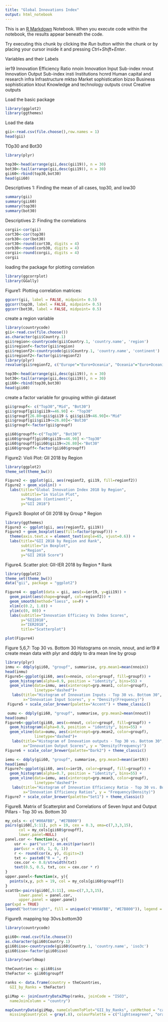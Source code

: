---
title: "Global Innovations Index"
output: html_notebook
---

This is an [R Markdown](http://rmarkdown.rstudio.com) Notebook. When you execute code within the notebook, the results appear beneath the code. 

Try executing this chunk by clicking the *Run* button within the chunk or by placing your cursor inside it and pressing *Ctrl+Shift+Enter*. 

Variables and their Labels

ier19	 Innovation Efficiency Ratio
nnoin	 Innovation Input Sub-index
nnout	 Innovation Output Sub-index
insti	Institutions
hcnrd	Human capital and research
infra	Infrastructure
mktso	Market sophistication
bizso	Business sophistication
ktout	Knowledge and technology outputs
crout	Creative outputs


Load the basic package
```{r}
library(ggplot2)
library(ggthemes)
```

Load the data
```{r}
gii<-read.csv(file.choose(),row.names = 1)
head(gii)
```

TOp30 and Bot30
```{r}
library(plyr)

top30<-head(arrange(gii,desc(gii19)), n = 30)
bot30<-tail(arrange(gii,desc(gii19)), n = 30)
gii60<-rbind(top30,bot30)
head(gii60)
```
Descriptives 1: Finding the mean of all cases, top30, and low30

```{r}
summary(gii)
summary(gii60)
summary(top30)
summary(bot30)
```

Descriptives 2: Finding the correlations
```{r}
corgii<-cor(gii)
cort30<-cor(top30)
corb30<-cor(bot30)
cort30<-round(cort30, digits = 4)
corb30<-round(corb30, digits = 4)
corgii<-round(corgii, digits = 4)
corgii
```

loading the package for plotting correlation
```{r}
library(ggcorrplot)
library(GGally)
```

Figure1: Plotting correlation matrices:
```{r}
ggcorr(gii, label = FALSE, midpoint= 0.5)
ggcorr(top30, label = FALSE, midpoint= 0.5)
ggcorr(bot30, label = FALSE, midpoint= 0.5)
```

create a region variable
```{r}
library(countrycode)
gii<-read.csv(file.choose())
as.character(gii$Country.1)
gii$region<-countrycode(gii$Country.1, 'country.name', 'region')
gii$regionf<-factor(gii$region)
gii$regionf2<-countrycode(gii$Country.1, 'country.name', 'continent')
gii$regionf2<-factor(gii$regionf2)
library(plyr)
revalue(gii$regionf2, c("Europe"="Euro+Oceania", "Oceania"="Euro+Oceania"))

top30<-head(arrange(gii,desc(gii19)), n = 30)
bot30<-tail(arrange(gii,desc(gii19)), n = 30)
gii60<-rbind(top30,bot30)
head(gii60)


```

create a factor variable for grouping within gii dataset
```{r}
gii$groupf<- c("Top30","Mid", "Bot30")
gii$groupf[gii$gii19>=46.90] <- "Top30"
gii$groupf[26.80<gii$gii19 & gii$gii19<46.90]<-"Mid"
gii$groupf[gii$gii19<=26.80]<-"Bot30"
gii$groupf<-factor(gii$groupf)

gii60$groupff<-c("Top30", "Bot30")
gii60$groupff[gii60$gii19>=46.90] <-"Top30"
gii60$groupff[gii60$gii19<=26.80]<-"Bot30"
gii60$groupff<-factor(gii60$groupff)

```

Figure2: Violi Plot: GII 2018 by Region
```{r}
library(ggplot2)
theme_set(theme_bw())

Figure2 <- ggplot(gii, aes(regionf2, gii19, fill=regionf2)) 
Figure2 + geom_violin() + 
  labs(title="Global Innovation Index 2018 by Region",
       subtitle="in Violin Plot",
       x="Region (Continent)",
       y="GII 2018") 
```

Figure3: Boxplot of GII 2018 by Group * Region
```{r}
library(ggthemes)
Figure3 <- ggplot(gii, aes(regionf2, gii19))
Figure3 + geom_boxplot(aes(fill=factor(groupf))) + 
  theme(axis.text.x = element_text(angle=65, vjust=0.6)) + 
  labs(title="GII 2018 by Region and Rank", 
       subtitle="in Boxplot",
       x="Region",
       y="GII 2018 Score")
```

Figure4. Scatter plot: GII-IER 2018 by Region * Rank
```{r}
library(ggplot2)
theme_set(theme_bw()) 
data("gii", package = "ggplot2")

Figure4 <- ggplot(data = gii, aes(x=ier19, y=gii19)) + 
  geom_point(aes(shape=groupf, col=regionf2)) + 
  geom_smooth(method="loess", se=F) + 
  xlim(c(0.2, 1.0)) + 
  ylim(c(0, 80)) +
  labs(subtitle="Innovation Efficiecy Vs Index Scores", 
       y="GII2018", 
       x="IER2018", 
       title="Scatterplot")

plot(Figure4)
```

Figure 5,6,7: Top 30 vs. Bottom 30 Histograms on nnoin, nnout, and ier19
# create mean data with plyr and ddply to dra mean line by group
```{r}
library(plyr)
inmu <- ddply(gii60, "groupf", summarise, grp.mean1=mean(nnoin))
head(inmu)
Figure5<-ggplot(gii60, aes(x=nnoin, color=groupf, fill=groupf)) +
  geom_histogram(alpha=0.9, position = "identity", bins=55) +
  geom_vline(data=inmu, aes(xintercept=grp.mean1, color=groupf),
             linetype="dashed")+
   labs(title="Histogram of Innovation Inputs - Top 30 vs. Bottom 30",
        x="Innovation Input Scores", y = "Density(Frequency)")
 Figure5 + scale_color_brewer(palette="Accent") + theme_classic()

 oumu <- ddply(gii60, "groupf", summarise, grp.mean2=mean(nnout))
head(oumu)
Figure6<-ggplot(gii60, aes(x=nnout, color=groupf, fill=groupf)) +
  geom_histogram(alpha=0.9, position = "identity", bins=55) +
  geom_vline(data=oumu, aes(xintercept=grp.mean2, color=groupf),
             linetype="dashed")+
   labs(title="Histogram of Innovation outputs - Top 30 vs. Bottom 30",
        x="Innovation Output Scores", y = "Density(Frequency)") 
Figure6 + scale_color_brewer(palette="Dark2") + theme_classic()

iemu <- ddply(gii60, "groupf", summarise, grp.mean3=mean(ier19))
head(iemu)
Figure7<-ggplot(gii60, aes(x=ier19, color=groupf, fill=groupf)) +
  geom_histogram(alpha=0.7, position = "identity", bins=55) +
  geom_vline(data=iemu, aes(xintercept=grp.mean3, color=groupf),
             linetype="dashed")+
   labs(title="Histogram of Innovation Efficiency Ratio - Top 30 vs. Bottom 30",
        x="Innovation Efficiency Ratios", y = "Frequency(Density)") 
Figure7 + scale_color_brewer(palette="Set1") + theme_classic()
```

Figure8. Matrix of Scatterplot and Correlations of Seven Input and Output Pillars - Top 30 vs. Bottom 30
```{r}
my_cols <- c("#00AFBB", "#E7B800")  
pairs(gii60[,5:11], pch = 19, cex = 0.3, oma=c(7,3,3,15),
      col = my_cols[gii60$groupff],
      lower.panel=NULL)
panel.cor <- function(x, y){
    usr <- par("usr"); on.exit(par(usr))
    par(usr = c(0, 1, 0, 1))
    r <- round(cor(x, y), digits=2)
    txt <- paste0("R = ", r)
    cex.cor <- 0.8/strwidth(txt)
    text(0.5, 0.5, txt, cex = cex.cor * r)
}
upper.panel<-function(x, y){
  points(x,y, pch = 19, col = my_cols[gii60$groupff])
}
scattb<-pairs(gii60[,5:11], oma=c(7,3,3,15), 
      lower.panel = panel.cor,
      upper.panel = upper.panel)
par(xpd = TRUE)
legend("bottomright", fill = unique(c("#00AFBB", "#E7B800")), legend = c( levels(gii60$groupff)))

```

Figure9. mapping top 30vs.bottom30
```{r}
library(countrycode)

gii60<-read.csv(file.choose())
as.character(gii60$Country.1)
gii60$iso<-countrycode(gii60$Country.1, 'country.name', 'iso3c')
gii60$iso<-factor(gii60$iso)

library(rworldmap)

theCountries <- gii60$iso
theFactor <- gii60$groupff

ranks <- data.frame(country = theCountries,
  GII_by_Ranks = theFactor)

giiMap <- joinCountryData2Map(ranks, joinCode = "ISO3",
  nameJoinColumn = "country")

mapCountryData(giiMap, nameColumnToPlot="GII_by_Ranks", catMethod = "categorical",
  missingCountryCol = gray(.8), colourPalette = c("lightseagreen", "orange1"))
```

